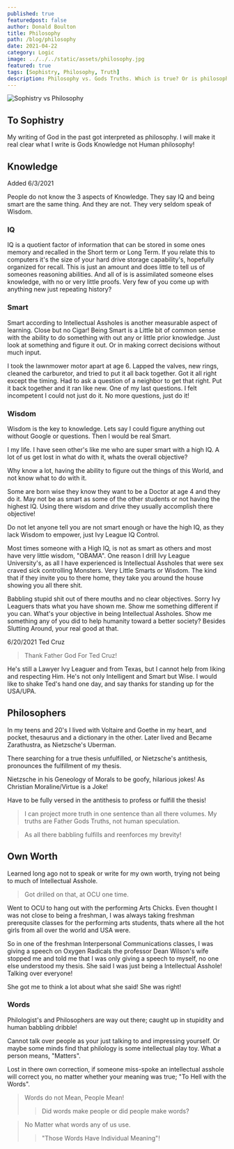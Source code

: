 ```yaml
---
published: true
featuredpost: false
author: Donald Boulton
title: Philosophy
path: /blog/philosophy
date: 2021-04-22
category: Logic
image: ../../../static/assets/philosophy.jpg
featured: true
tags: [Sophistry, Philosophy, Truth]
description: Philosophy vs. Gods Truths. Which is true? Or is philosophy based upon truths? To seek brevity in interactions and be concise.
---
```


![Sophistry vs Philosophy](../../../static/assets/philosophy.jpg)

## To Sophistry

My writing of God in the past got interpreted as philosophy. I will make it real clear what I write is Gods Knowledge not Human philosophy!

## Knowledge

Added 6/3/2021

People do not know the 3 aspects of Knowledge. They say IQ and being smart are the same thing. And they are not. They very seldom speak of Wisdom.

### IQ

IQ is a quotient factor of information that can be stored in some ones memory and recalled in the Short term or Long Term. If you relate this to computers it's the size of your hard drive storage capability's, hopefully organized for recall. This is just an amount and does little to tell us of someones reasoning abilities. And all of is is assimilated someone elses knowledge, with no or very little proofs. Very few of you come up with anything new just repeating history?

### Smart

Smart according to Intellectual Assholes is another measurable aspect of learning. Close but no Cigar!
Being Smart is a Little bit of common sense with the ability to do something with out any or little prior knowledge. Just look at something and figure it out. Or in making correct decisions without much input.

I took the lawnmower motor apart at age 6. Lapped the valves, new rings, cleaned the carburetor, and tried to put it all back together. Got it all right except the timing. Had to ask a question of a neighbor to get that right. Put it back together and it ran like new. One of my last questions. I felt incompetent I could not just do it. No more questions, just do it!

### Wisdom

Wisdom is the key to knowledge. Lets say I could figure anything out without Google or questions. Then I would be real Smart.

I my life. I have seen other's like me who are super smart with a high IQ. A lot of us get lost in what do with it, whats the overall objective? 

Why know a lot, having the ability to figure out the things of this World, and not know what to do with it.

Some are born wise they know they want to be a Doctor at age 4 and they do it. May not be as smart as some of the other students or not having the highest IQ. Using there wisdom and drive they usually accomplish there objective!

Do not let anyone tell you are not smart enough or have the high IQ, as they lack Wisdom to empower, just Ivy League IQ Control.

Most times someone with a High IQ, is not as smart as others and most have very little wisdom, "OBAMA". One reason I drill Ivy League University's, as all I have experienced is Intellectual Assholes that were sex craved sick controlling Monsters. Very Little Smarts or Wisdom. The kind that if they invite you to there home, they take you around the house showing you all there shit.

Babbling stupid shit out of there mouths and no clear objectives. Sorry Ivy Leaguers thats what you have shown me. Show me something different if you can. What's your objective in being Intellectual Assholes. Show me something any of you did to help humanity toward a better society? Besides Slutting Around, your real good at that.

6/20/2021 Ted Cruz

> Thank Father God For Ted Cruz!

He's still a Lawyer Ivy Leaguer and from Texas, but I cannot help from liking and respecting Him. He's not only Intelligent and Smart but Wise. I would like to shake Ted's hand one day, and say thanks for standing up for the USA/UPA.

## Philosophers

In my teens and 20's I lived with Voltaire and Goethe in my heart, and pocket, thesaurus and a dictionary in the other. Later lived and Became Zarathustra, as Nietzsche's Uberman.

There searching for a true thesis unfulfilled, or Nietzsche's antithesis, pronounces the fulfillment of my thesis.

Nietzsche in his Geneology of Morals to be goofy, hilarious jokes! As Christian Moraline/Virtue is a Joke!

Have to be fully versed in the antithesis to profess or fulfill the thesis!

> I can project more truth in one sentence than all there volumes. My truths are Father Gods Truths, not human speculation.

> As all there babbling fulfills and reenforces my brevity!

## Own Worth

Learned long ago not to speak or write for my own worth, trying not being to much of Intellectual Asshole.

> Got drilled on that, at OCU one time.

Went to OCU to hang out with the performing Arts Chicks. Even thought I was not close to being a freshman, I was always taking freshman prerequsite classes for the performing arts students, thats where all the hot girls from all over the world and USA were.

So in one of the freshman Interpersonal Communications classes, I was giving a speech on Oxygen Radicals the professor Dean Wilson's wife stopped me and told me that I was only giving a speech to myself, no one else understood my thesis. She said I was just being a Intellectual Asshole! Talking over everyone! 

She got me to think a lot about what she said! She was right!

### Words

Philologist's and Philosophers are way out there; caught up in stupidity and human babbling dribble!

Cannot talk over people as your just talking to and impressing yourself. Or maybe some minds find that philology is some intellectual play toy. What a person means, "Matters".

Lost in there own correction, if someone miss-spoke an intellectual asshole will correct you, no matter whether your meaning was true; "To Hell with the Words".

> Words do not Mean, People Mean!
>
> > Did words make people or did people make words?

> No Matter what words any of us use.
>
> > "Those Words Have Individual Meaning"!

<WavyHr className='mt-1 mb-1 text-fuchsia-600' />
